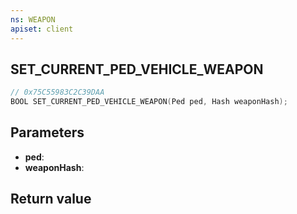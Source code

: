 ```yaml
---
ns: WEAPON
apiset: client
---
```

## SET_CURRENT_PED_VEHICLE_WEAPON

```c
// 0x75C55983C2C39DAA
BOOL SET_CURRENT_PED_VEHICLE_WEAPON(Ped ped, Hash weaponHash);
```


## Parameters
* **ped**:
* **weaponHash**:

## Return value